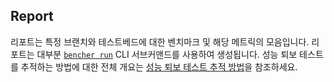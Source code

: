 ## Report
리포트는 특정 브랜치와 테스트베드에 대한 벤치마크 및 해당 메트릭의 모음입니다. 리포트는 대부분 <code><a href="/ko/docs/explanation/bencher-run/">bencher run</a></code> CLI 서브커맨드를 사용하여 생성됩니다. 성능 퇴보 테스트를 추적하는 방법에 대한 전체 개요는 [성능 퇴보 테스트 추적 방법](/ko/docs/how-to/track-benchmarks/)을 참조하세요.